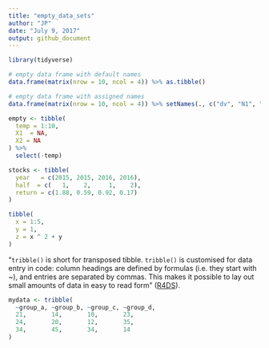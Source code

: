 ```yaml
---
title: "empty_data_sets"
author: "JP"
date: "July 9, 2017"
output: github_document
---
```


```r
library(tidyverse)
```

```r
# empty data frame with default names
data.frame(matrix(nrow = 10, ncol = 4)) %>% as.tibble()

# empty data frame with assigned names
data.frame(matrix(nrow = 10, ncol = 4)) %>% setNames(., c("dv", "N1", "MN1", "SD1")) %>% as.tibble()

empty <- tibble(
  temp = 1:10,
  X1  = NA,
  X2 = NA
) %>% 
  select(-temp)

stocks <- tibble(
  year   = c(2015, 2015, 2016, 2016),
  half  = c(   1,    2,     1,    2),
  return = c(1.88, 0.59, 0.92, 0.17)
)

tibble(
  x = 1:5, 
  y = 1, 
  z = x ^ 2 + y
)
```

"`tribble()` is short for *tr*ansposed tibble. `tribble()` is customised for data entry in code: column headings are defined by formulas (i.e. they start with ~), and entries are separated by commas. This makes it possible to lay out small amounts of data in easy to read form" ([R4DS](http://r4ds.had.co.nz/tibbles.html)).
```r
mydata <- tribble(
  ~group_a, ~group_b, ~group_c, ~group_d, 
  21,       14,       10,       23,
  24,       20,       12,       35,
  34,       45,       34,       14
)
```

